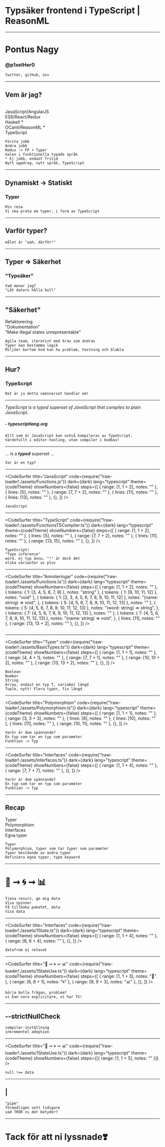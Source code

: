 


# Typsäker frontend i TypeScript | ReasonML

---

# Pontus Nagy

### @p1xelHer0

```notes
twitter, github, osv
```

---

## Vem är jag?

<br />

<Appear>
  <div>JavaScript/AngularJS</div>
  <div>ES6/React/Redux</div>
  <div>Haskell *</div>
  <div>OCaml/ReasonML *</div>
  <div>TypeScript</div>
</Appear>

```notes
Första jobb
Andra jobb
Redux -> FP + Typer
Galen i funktionella typade språk
* Ej jobb, endast fritid
Nytt uppdrag, nytt språk, TypeScript
```

---

## Dynamiskt -> Statiskt

### Typer

```notes
Min resa
Vi ska prata om typer, i form av TypeScript
```

---

## Varför typer?

```notes
målet är "aah, därför!"
```

---

## Typer => Säkerhet

### "Typsäker"

```notes
Vad menar jag?
"Låt datorn hålla koll"
```

---

## "Säkerhet"

<Appear>
  <div>Refaktorering</div>
  <div>"Dokumentation"</div>
  <div>"Make illegal states unrepresentable"</div>
</Appear>

```notes
Agila team, iterativt med krav som ändras
Typer kan bestämma logik
Miljöer bortom kod kan ha problem, testning och blabla
```

---

## Hur?

### TypeScript

```notes
Det är ju detta seminariet handlar om!
```

---

_TypeScript is a typed superset of JavaScript that compiles to plain JavaScript._

##### - typescriptlang.org

```notes
Allt som är JavaScript kan också kompileras av TypeScript.
Värdefullt i editor-tooling, utan compiler i kodbas!
```

---

... is a **_typed_** superset ...

```notes
Var är en typ?
```

---

<CodeSurfer
  title="JavaScript"
  code={require("!raw-loader!./assets/Functions.js")}
  dark={dark}
  lang="typescript"
  theme={codeTheme}
  showNumbers={false}
  steps={[
    { range: [1, 1 + 2], notes: "" },
    { lines: [5], notes: "" },
    { range: [7, 7 + 2], notes: "" },
    { lines: [11], notes: "" },
    { lines: [13], notes: "" },
    {},
  ]}
/>

```notes
JavaScript
```

---

<CodeSurfer
  title="TypeScript"
  code={require("!raw-loader!./assets/FunctionsTSCompiler.ts")}
  dark={dark}
  lang="typescript"
  theme={codeTheme}
  showNumbers={false}
  steps={[
    { range: [1, 1 + 2], notes: "" },
    { lines: [5], notes: "" },
    { range: [7, 7 + 2], notes: "" },
    { lines: [11], notes: "" },
    { range: [13, 15], notes: "" },
    {},
  ]}
/>

```notes
TypeScript!
"Type inference"
word, ej typ ännu, "!" är dock det
olika varianter av plus
```

---

<CodeSurfer
  title="Annoteringar"
  code={require("!raw-loader!./assets/Functions.ts")}
  dark={dark}
  lang="typescript"
  theme={codeTheme}
  showNumbers={false}
  steps={[
    { range: [1, 1 + 2], notes: "" },
    { tokens: { 1: [3, 4, 5, 6, 7, 8] }, notes: "string" },
    { tokens: { 1: [9, 10, 11, 12] }, notes: "void" },
    {
      tokens: { 1: [2, 3, 4, 5, 6, 7, 8, 9, 10, 11, 12] },
      notes: "(name: string) => void",
    },
    { tokens: { 5: [4, 5, 6, 7, 8, 9, 10, 11, 12, 13] }, notes: "" },
    {
      tokens: { 5: [4, 5, 6, 7, 8, 9, 10, 11, 12, 13] },
      notes: "(word: string) => string",
    },
    { tokens: { 7: [4, 5, 6, 7, 8, 9, 10, 11, 12, 13] }, notes: "" },
    {
      tokens: { 7: [4, 5, 6, 7, 8, 9, 10, 11, 12, 13] },
      notes: "(name: string) => void",
    },
    { lines: [11], notes: "" },
    { range: [13, 13 + 2], notes: "" },
    {},
  ]}
/>

```notes

```

---

<CodeSurfer
  title="Typer"
  code={require("!raw-loader!./assets/BasicTypes.ts")}
  dark={dark}
  lang="typescript"
  theme={codeTheme}
  showNumbers={false}
  steps={[
    { range: [1, 1 + 1], notes: "" },
    { range: [4, 4 + 1], notes: "" },
    { range: [7, 7 + 1], notes: "" },
    { range: [10, 10 + 2], notes: "" },
    { range: [13, 13 + 2], notes: "" },
    {},
  ]}
/>

```notes
Boolean
Number
String
Array, endast en typ T, variabel längd
Tuple, nytt! Flera typer, fix längd
```

---

<CodeSurfer
  title="Polymorphism"
  code={require("!raw-loader!./assets/Polymorphism.ts")}
  dark={dark}
  lang="typescript"
  theme={codeTheme}
  showNumbers={false}
  steps={[
    { range: [1, 1 + 1], notes: "" },
    { range: [3, 3 + 3], notes: "" },
    { lines: [8], notes: "" },
    { lines: [10], notes: "" },
    { lines: [11], notes: "" },
    { range: [10, 11], notes: "" },
    {},
  ]}
/>

```notes
Varör är dom spännande?
En typ som tar en typ som parameter
Funktion -> Typ
```

---

<CodeSurfer
  title="Interfaces"
  code={require("!raw-loader!./assets/Interfaces.ts")}
  dark={dark}
  lang="typescript"
  theme={codeTheme}
  showNumbers={false}
  steps={[
    { range: [1, 1 + 4], notes: "" },
    { range: [7, 7 + 7], notes: "" },
    {},
  ]}
/>

```notes
Varör är dom spännande?
En typ som tar en typ som parameter
Funktion -> Typ
```

---

## Recap

<Appear>
  <div>Typer</div>
  <div>Polymorphism</div>
  <div>Interfaces</div>
  <div>Egna typer</div>
</Appear>

```notes
Typer
Polymorphism, typer som tar typer som parameter
Typer bestående av andra typer
Definiera egna typer, type keyword
```

---

# 🤙 ➞ 🌀 ➞ 📊

```notes
Tjena resurs, ge mig data
Visa spinner
Få tillbaka paketet, data
Visa data
```

---

<CodeSurfer
  title="Interfaces"
  code={require("!raw-loader!./assets/1State.ts")}
  dark={dark}
  lang="typescript"
  theme={codeTheme}
  showNumbers={false}
  steps={[
    { range: [1, 1 + 4], notes: "" },
    { range: [6, 6 + 4], notes: "" },
    {},
  ]}
/>

```notes
datafrom ej relevat
```

---

<CodeSurfer
  title="🤙 ➞ 🌀 ➞ 📊"
  code={require("!raw-loader!./assets/1StateUse.ts")}
  dark={dark}
  lang="typescript"
  theme={codeTheme}
  showNumbers={false}
  steps={[
    { range: [1, 1 + 3], notes: "🤙" },
    { range: [6, 6 + 1], notes: "🌀" },
    { range: [9, 9 + 3], notes: "📊" },
    {},
  ]}
/>

```notes
börja bolla frågan, problem?
vi kan vara explicitare, vi har TS!
```

---

## --strictNullCheck

```notes
compiler-inställning
inkrementel adoption
```

---

<CodeSurfer
  title="🤙 ➞ 🌀 ➞ 📊"
  code={require("!raw-loader!./assets/1StateUse.ts")}
  dark={dark}
  lang="typescript"
  theme={codeTheme}
  showNumbers={false}
  steps={[{ range: [1, 1 + 5], notes: "" }]}
/>

```notes
null !== data
```

---

## |

```notes
"pipe"
förmodligen sett tidigare
vad TROR ni det betyder?
```

---

# Tack för att ni lyssnade❣️
